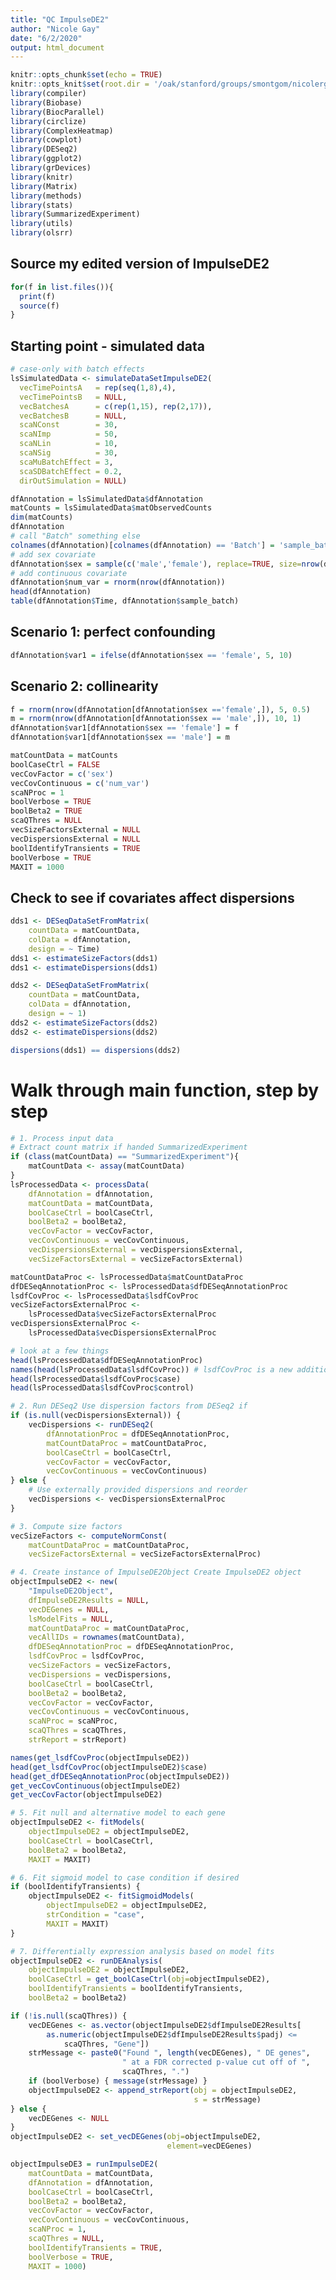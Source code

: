 ```yaml
---
title: "QC ImpulseDE2"
author: "Nicole Gay"
date: "6/2/2020"
output: html_document
---
```


```r
knitr::opts_chunk$set(echo = TRUE)
knitr::opts_knit$set(root.dir = '/oak/stanford/groups/smontgom/nicolerg/src/MOTRPAC/ImpulseDE2/R/')
library(compiler)
library(Biobase)
library(BiocParallel)
library(circlize)
library(ComplexHeatmap)
library(cowplot)
library(DESeq2)
library(ggplot2)
library(grDevices)
library(knitr)
library(Matrix)
library(methods)
library(stats)
library(SummarizedExperiment)
library(utils)
library(olsrr)
```

## Source my edited version of ImpulseDE2
```r
for(f in list.files()){
  print(f)
  source(f)
}
```

## Starting point - simulated data 
```r
# case-only with batch effects
lsSimulatedData <- simulateDataSetImpulseDE2(
  vecTimePointsA   = rep(seq(1,8),4),
  vecTimePointsB   = NULL,
  vecBatchesA      = c(rep(1,15), rep(2,17)),
  vecBatchesB      = NULL,
  scaNConst        = 30,
  scaNImp          = 50,
  scaNLin          = 10,
  scaNSig          = 30,
  scaMuBatchEffect = 3,
  scaSDBatchEffect = 0.2,
  dirOutSimulation = NULL)

```

```r
dfAnnotation = lsSimulatedData$dfAnnotation
matCounts = lsSimulatedData$matObservedCounts
dim(matCounts)
dfAnnotation
# call "Batch" something else
colnames(dfAnnotation)[colnames(dfAnnotation) == 'Batch'] = 'sample_batch'
# add sex covariate
dfAnnotation$sex = sample(c('male','female'), replace=TRUE, size=nrow(dfAnnotation))
# add continuous covariate
dfAnnotation$num_var = rnorm(nrow(dfAnnotation))
head(dfAnnotation)
table(dfAnnotation$Time, dfAnnotation$sample_batch)
```

## Scenario 1: perfect confounding
```r
dfAnnotation$var1 = ifelse(dfAnnotation$sex == 'female', 5, 10)
```

## Scenario 2: collinearity
```r
f = rnorm(nrow(dfAnnotation[dfAnnotation$sex =='female',]), 5, 0.5)
m = rnorm(nrow(dfAnnotation[dfAnnotation$sex == 'male',]), 10, 1)
dfAnnotation$var1[dfAnnotation$sex == 'female'] = f
dfAnnotation$var1[dfAnnotation$sex == 'male'] = m
```

```r
matCountData = matCounts
boolCaseCtrl = FALSE
vecCovFactor = c('sex')
vecCovContinuous = c('num_var')
scaNProc = 1
boolVerbose = TRUE
boolBeta2 = TRUE
scaQThres = NULL
vecSizeFactorsExternal = NULL
vecDispersionsExternal = NULL
boolIdentifyTransients = TRUE 
boolVerbose = TRUE
MAXIT = 1000
```

## Check to see if covariates affect dispersions
```r
dds1 <- DESeqDataSetFromMatrix(
    countData = matCountData,
    colData = dfAnnotation,
    design = ~ Time)
dds1 <- estimateSizeFactors(dds1)
dds1 <- estimateDispersions(dds1)

dds2 <- DESeqDataSetFromMatrix(
    countData = matCountData,
    colData = dfAnnotation,
    design = ~ 1)
dds2 <- estimateSizeFactors(dds2)
dds2 <- estimateDispersions(dds2)

dispersions(dds1) == dispersions(dds2)
```

# Walk through main function, step by step 
```r
# 1. Process input data
# Extract count matrix if handed SummarizedExperiment
if (class(matCountData) == "SummarizedExperiment"){ 
    matCountData <- assay(matCountData)
}
lsProcessedData <- processData(
    dfAnnotation = dfAnnotation, 
    matCountData = matCountData, 
    boolCaseCtrl = boolCaseCtrl, 
    boolBeta2 = boolBeta2,
    vecCovFactor = vecCovFactor, 
    vecCovContinuous = vecCovContinuous,
    vecDispersionsExternal = vecDispersionsExternal, 
    vecSizeFactorsExternal = vecSizeFactorsExternal)

matCountDataProc <- lsProcessedData$matCountDataProc
dfDESeqAnnotationProc <- lsProcessedData$dfDESeqAnnotationProc
lsdfCovProc <- lsProcessedData$lsdfCovProc
vecSizeFactorsExternalProc <- 
    lsProcessedData$vecSizeFactorsExternalProc
vecDispersionsExternalProc <- 
    lsProcessedData$vecDispersionsExternalProc
```

```r
# look at a few things 
head(lsProcessedData$dfDESeqAnnotationProc)
names(head(lsProcessedData$lsdfCovProc)) # lsdfCovProc is a new addition
head(lsProcessedData$lsdfCovProc$case)
head(lsProcessedData$lsdfCovProc$control)
```

```r
# 2. Run DESeq2 Use dispersion factors from DESeq2 if
if (is.null(vecDispersionsExternal)) {
    vecDispersions <- runDESeq2(
        dfAnnotationProc = dfDESeqAnnotationProc, 
        matCountDataProc = matCountDataProc, 
        boolCaseCtrl = boolCaseCtrl, 
        vecCovFactor = vecCovFactor,
        vecCovContinuous = vecCovContinuous)
} else {
    # Use externally provided dispersions and reorder
    vecDispersions <- vecDispersionsExternalProc
}

# 3. Compute size factors
vecSizeFactors <- computeNormConst(
    matCountDataProc = matCountDataProc, 
    vecSizeFactorsExternal = vecSizeFactorsExternalProc)
```

```r
# 4. Create instance of ImpulseDE2Object Create ImpulseDE2 object
objectImpulseDE2 <- new(
    "ImpulseDE2Object", 
    dfImpulseDE2Results = NULL, 
    vecDEGenes = NULL, 
    lsModelFits = NULL, 
    matCountDataProc = matCountDataProc, 
    vecAllIDs = rownames(matCountData), 
    dfDESeqAnnotationProc = dfDESeqAnnotationProc, 
    lsdfCovProc = lsdfCovProc,
    vecSizeFactors = vecSizeFactors, 
    vecDispersions = vecDispersions, 
    boolCaseCtrl = boolCaseCtrl, 
    boolBeta2 = boolBeta2,
    vecCovFactor = vecCovFactor, 
    vecCovContinuous = vecCovContinuous,
    scaNProc = scaNProc, 
    scaQThres = scaQThres, 
    strReport = strReport)
```

```r
names(get_lsdfCovProc(objectImpulseDE2))
head(get_lsdfCovProc(objectImpulseDE2)$case)
head(get_dfDESeqAnnotationProc(objectImpulseDE2))
get_vecCovContinuous(objectImpulseDE2)
get_vecCovFactor(objectImpulseDE2)
```

```r
# 5. Fit null and alternative model to each gene
objectImpulseDE2 <- fitModels(
    objectImpulseDE2 = objectImpulseDE2, 
    boolCaseCtrl = boolCaseCtrl,
    boolBeta2 = boolBeta2,
    MAXIT = MAXIT)
```

```r
# 6. Fit sigmoid model to case condition if desired
if (boolIdentifyTransients) {
    objectImpulseDE2 <- fitSigmoidModels(
        objectImpulseDE2 = objectImpulseDE2, 
        strCondition = "case",
        MAXIT = MAXIT)
}
```

```r
# 7. Differentially expression analysis based on model fits
objectImpulseDE2 <- runDEAnalysis(
    objectImpulseDE2 = objectImpulseDE2, 
    boolCaseCtrl = get_boolCaseCtrl(obj=objectImpulseDE2),
    boolIdentifyTransients = boolIdentifyTransients,
    boolBeta2 = boolBeta2)

if (!is.null(scaQThres)) {
    vecDEGenes <- as.vector(objectImpulseDE2$dfImpulseDE2Results[
        as.numeric(objectImpulseDE2$dfImpulseDE2Results$padj) <= 
            scaQThres, "Gene"])
    strMessage <- paste0("Found ", length(vecDEGenes), " DE genes", 
                         " at a FDR corrected p-value cut off of ", 
                         scaQThres, ".")
    if (boolVerbose) { message(strMessage) }
    objectImpulseDE2 <- append_strReport(obj = objectImpulseDE2,
                                         s = strMessage)
} else {
    vecDEGenes <- NULL
}
objectImpulseDE2 <- set_vecDEGenes(obj=objectImpulseDE2,
                                   element=vecDEGenes)
```

```r
objectImpulseDE3 = runImpulseDE2(
    matCountData = matCountData, 
    dfAnnotation = dfAnnotation, 
    boolCaseCtrl = boolCaseCtrl, 
    boolBeta2 = boolBeta2,
    vecCovFactor = vecCovFactor, 
    vecCovContinuous = vecCovContinuous,
    scaNProc = 1, 
    scaQThres = NULL, 
    boolIdentifyTransients = TRUE, 
    boolVerbose = TRUE,
    MAXIT = 1000) 
```
